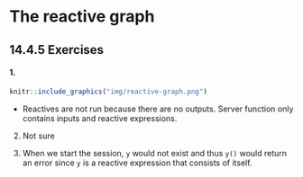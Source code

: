 # The reactive graph

## 14.4.5 Exercises {-}

#### 1. {-}
```r
knitr::include_graphics("img/reactive-graph.png")
```

- Reactives are not run because there are no outputs. Server function only contains inputs and reactive expressions.


2. Not sure

3. When we start the session, `y` would not exist and thus `y()` would return an error since `y` is a reactive expression that consists of itself.